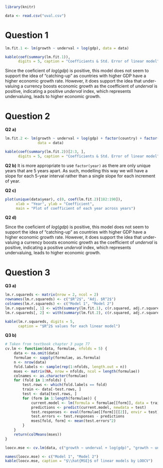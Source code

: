 ```r
library(knitr)
```

```r
data <- read.csv("uval.csv")
```

# Question 1

```r
lm.fit.1 <- lm(growth ~ underval + log(gdp), data = data)

kable(coef(summary(lm.fit.1)),
      digits = 5, caption = "Coefficients & Std. Error of linear model")
```

Since the coeficient of $log(gdp)$ is positive, this model does not seem to support the idea of "catching-up" as countries with higher GDP have a higher economic growth rate. However, it does support the idea that under-valuing a currency boosts economic growth as the coefficient of $underval$ is positive, indicating a positive $underval$ index, which represents undervaluing, leads to higher economic growth.

# Question 2

**Q2 a)**

```r
lm.fit.2 <- lm(growth ~ underval + log(gdp) + factor(country) + factor(year),
               data = data)

kable(coef(summary(lm.fit.2))[2:3, ],
      digits = 5, caption = "Coefficients & Std. Error of linear model")
```

**Q2 b)**
It is more appropriate to use `factor(year)` as there are only unique years that are 5 years apart. As such, modelling this way we will have a slope for each 5-year interval rather than a single slope for each increment of year.

**Q2 c)**

```r
plot(unique(data$year), c(0, coef(lm.fit.2)[182:190]),
     xlab = "Year", ylab = "Coefficient",
     main = "Plot of coefficient of each year across years")
```

**Q2 d)**

Since the coeficient of $log(gdp)$ is positive, this model does not seem to support the idea of "catching-up" as countries with higher GDP have a higher economic growth rate. However, it does support the idea that under-valuing a currency boosts economic growth as the coefficient of $underval$ is positive, indicating a positive $underval$ index, which represents undervaluing, leads to higher economic growth.

# Question 3

**Q3 a)**

```r
lm.r.squareds <- matrix(nrow = 2, ncol = 2)
rownames(lm.r.squareds) <- c("$R^2$", "Adj. $R^2$")
colnames(lm.r.squareds) <- c("Model 1", "Model 2")
lm.r.squareds[, 1] <- with(summary(lm.fit.1), c(r.squared, adj.r.squared))
lm.r.squareds[, 2] <- with(summary(lm.fit.2), c(r.squared, adj.r.squared))

kable(lm.r.squareds, digits = 5,
      caption = "$R^2$ values for each linear model")
```

**Q3 b)**

```r
# Taken from textbook chapter 3 page 77
cv.lm <- function(data, formulae, nfolds = 5) {
    data <- na.omit(data)
    formulae <- sapply(formulae, as.formula)
    n <- nrow(data)
    fold.labels <- sample(rep(1:nfolds, length.out = n))
    mses <- matrix(NA, nrow = nfolds, ncol = length(formulae))
    colnames <- as.character(formulae)
    for (fold in 1:nfolds) {
        test.rows <- which(fold.labels == fold)
        train <- data[-test.rows, ]
        test <- data[test.rows, ]
        for (form in 1:length(formulae)) {
            current.model <- lm(formula = formulae[[form]], data = train)
            predictions <- predict(current.model, newdata = test)
            test.responses <- eval(formulae[[form]][[2]], envir = test)
            test.errors <- test.responses - predictions
            mses[fold, form] <- mean(test.errors^2)
        }
    }
    return(colMeans(mses))
}
```

```r
loocv.mse <- cv.lm(data, c("growth ~ underval + log(gdp)", "growth ~ underval + log(gdp) + factor(country) + factor(year)"), nfolds = nrow(data))
```

```r
names(loocv.mse) <- c("Model 1", "Model 2")
kable(loocv.mse, caption = "$\\hat{MSE}$ of linear models by LOOCV")
```


